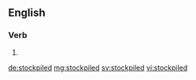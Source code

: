 ==English==

===Verb===
{{head|en|verb form}}

# {{en-past of|stockpile}}

[[de:stockpiled]]
[[mg:stockpiled]]
[[sv:stockpiled]]
[[vi:stockpiled]]